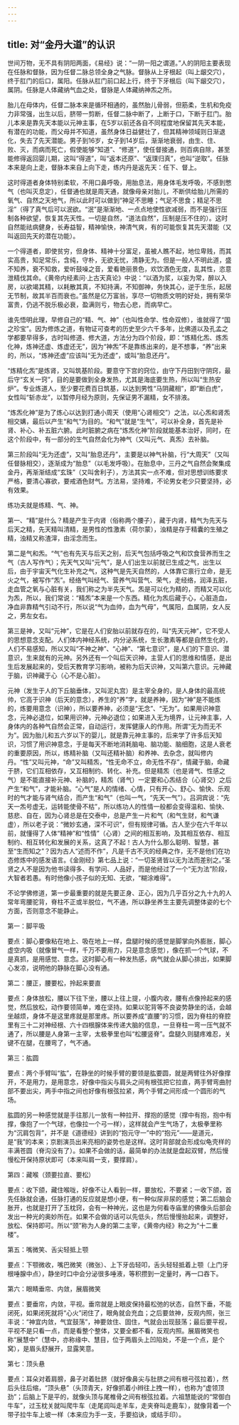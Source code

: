 ```yaml
---
---
---
```

title: 对“金丹大道”的认识
---



世间万物，无不具有阴阳两面，《易经》说：“一阴一阳之谓道。”人的阴阳主要表现在任脉和督脉，因为任督二脉总领全身之气脉。督脉从上牙根起（叫上龈交穴），终于肛门的后口，属阳。任脉从肛门前口起上行，终于下牙根后（叫下龈交穴），属阴。任脉是人体藏纳气血之处，督脉是人体藏纳神炁之所。

胎儿在母体内，任督二脉本来是循环相通的，虽然胎儿骨弱，但筋柔，生机和免疫力非常强，出生以后，脐带一剪断，任督二脉中断了，上断于口，下断于肛门。胎儿本来是靠先天本能以元神主事，在5岁以前还各自不同程度地保留其先天本能，有潜在的功能，而父母并不知道，虽然身体日益健壮了，但其精神领域则日渐退化，失去了先天潜能。男子到16岁，女子到14岁后，渐渐地衰弱，由生、住、败、灭，而病而死亡，假使能够“知道”、“修道”，使任督接通，则百病自除，甚至能修得返回婴儿期，这叫“得道”，叫“返本还原”、“返璞归真”，也叫“逆取”。任脉本来是向上走，督脉本来自上向下走，练内丹是返先天：任下、督上。

这时得道者身体特别柔软，不用口鼻呼吸，用胎息法，用身体毛发呼吸，不感到憋气（也叫灭息定），任督通也就是周天通，就像母亲对胎儿，不断供给胎儿所需的氧气、自然之天地气，所以此时可以做到“神足不思睡；气足不思食；精足不思淫”（得了真气后可以泯欲。“泯”是渐渐地、一点点地使性欲减弱，而不是强行压制各种欲望，恢复其先天性。一切是自然，“道法自然”，压制是压不住的）。这时自然能祛病健身，长寿益智，精神愉快，神清气爽，有的可能恢复其先天潜能（又叫返回先天的潜在功能）。

一个得道者，即使贫穷，但身体、精神十分富足，虽被人瞧不起，地位卑贱，而其实高贵，知足常乐，含纯，守朴，无欲无忧，清静无为。但是一般人不明此道，盛不知养，衰不知救，爱听鼓噪之音，爱看艳丽景色，欢饮酒色无度，乱其性，恣意泄精伐其命。《黄帝内经素问·上古天真论》中说：“以酒为浆，以妄为常，醉以入房，以欲竭其精，以耗散其真，不知持满，不知御神，务快其心，逆于生乐，起居无节制，故其半百而衰也。”虽然是亿万富翁，享尽一切物质文明的好处，拥有荣华富贵，仍逃不脱乐极必衰，盈满则亏，物去心悲，而病早亡。

谁先悟明此理，早修自己的“精、气、神”（也叫性命学、性命双修），谁就得了“国之珍宝”。因为修炼之道，有物证可查考的历史至少六千多年，比佛道以及孔孟之学都要早得多，古时叫修道、修大道，方法分为四个阶段，即：“炼精化炁、炼炁化神，炼神还虚、炼虚还无”，因为“神炁”不是靠练出来的，是不想事，“养”出来的，所以，“炼神还虚”应该叫“无为还虚”，或叫“胎息还丹”。

“炼精化炁”是炼肾，又叫筑基阶段。要意守下宫的窍位，由守下丹田到守阴窍，最后守“玄关一窍”，目的是要做到全身发热，尤其是海底要生热，所以叫“生热安炉”。专业炼道人，至少要花费百日筑基，以达到男性“马阴藏相”，即“断白虎”，女性叫“斩赤龙”，以暂停月经为原则，先保证男不漏精，女不排液。

“炼炁化神”是为了炼心以达到打通小周天（使用“心肾相交”）之法，以心炁和肾炁相交媾，最后以产生“和气”为目的。“和气”就是“生气”，可以补全身，首先是补肾、补心、补五脏六腑。此时脏腑之病在“炼炁化神”阶段就能基本治好，同时，在这个阶段中，有一部分的生气自然会化为神气（又叫元气、真炁）去补脑。

第三阶段叫“无为还虚”，又叫“胎息还丹”，主要是以神气补脑，行“大周天”（又叫任督脉相交），逐渐成为“胎息”（以毛发呼吸）。在胎息中，三丹之气自然会聚集成金丹，再渐渐结成“玄珠”（又叫舍利子），方法其实一点不难，但对思想训练要求严格，要清心寡欲，要戒酒色财气。方法易，坚持难，不论男女老少只要坚持，必有效果。

练功夫就是练精、气、神。

第一、“精”是什么？精是产生于内肾（俗称两个腰子），藏于内肾，精气为先天与后天之精，先天精叫清精，是男性的性激素（荷尔蒙），浊精是存于精囊的生殖之精，浊精又称渣滓，由淫念而生。

第二是气和炁。“气”也有先天与后天之别，后天气包括呼吸之气和饮食营养而生之气（古人写作气）；先天气又叫“元气”，是人们出生以前就已生成之气，出生以后，由于宇宙天气化生补充之气，这种气是先天自然的，人体靠它禀行立命，是无火之气，被写作“炁”。经络气叫经气、营养气叫营气、荣气，走经络，润泽五脏，走血管之氧与心脏有关，我们称之为半先天气。炁是可以化为精的，而精又可以化为炁，所以，我们常说：“精炁”本来是一个东西。精化为炁后藏于心，心脏造血，净血非靠精气引动不行，所以说“气为血帅，血为气母”，气属阳，血属阴，女人反之，男左女右。

第三是神，又叫“元神”，它是在人们安胎以前就存在的，叫“先天元神”，它不受人的思想意念支配。人们体内神经系统，内分泌系统，生长激素等都是自然生化的，人们不易感知，所以又叫“不神之神”、“心神”、“第七意识”，是人们的下意识、潜意识，生来就有的元神。另外还有一个叫后天识神，主营人们的思维和情感，是出生后发展起来的，受后天教育学习影响，被称为后天识神，又叫第六意识。元神藏于脑，识神藏于心（心不是心脏）。

元神（发生于人的下丘脑垂体，又叫泥丸宫）是主宰全身的，是人身体的最高统帅，它高于识神（后天的意念），养生的“养”字，就是养神，因为“神”是不能炼的，炼要用意念（识神），所以要养神，必须是“无念”、“无为”。如果用识神意念，元神必退位，如果用识神，元神必退位；如果进入无为境界，让元神主事，人身体内的各种气自然会正常，自动运行，发挥健康人的作用。所谓“无为而无不为”。因为胎儿和五六岁以下的婴儿，就是靠元神主事的，后来学了许多后天知识，习惯了用识神意念，于是每天不断地消耗脑电、脑功能、脑细胞，这是人衰老的重要原因，所以，练精补脑（又叫还精补脑）和养神、去杂念，就叫修内丹。“性”又叫元神，“命”又叫精炁，“性无命不立，命无性不存”，情藏于脑，命藏于脐，它们互相依存，又互相制约、转化、补充。但是精炁（也是肾气、性感之气）是不能直接补元神、补脑的，精炁（肾气）一定要和心炁结合（心肾交）之后产生“和气”，才能补脑。“心气”是人的情绪、心情，只有开心、舒心、愉快、乐观时的气才能与肾气结合，而产生“和气”（也叫一气，“先天一气”）。吕洞宾说：“先天一炁号虚无，运转能使骨不枯”，所以练功人的性情一般都会变得温和、愉快、慈悲、自在，因为心肾总是在交泰中，总是产生一片和气（和气生财，和气谦虚），所以老子说：“微妙玄通，深不可识”，但有规律可循。古人至少在六千年以前，就懂得了人体“精神”和“性情”（心肾）之间的相互影响，及其相互依存、相互制约、相互转化和发展的关系，这真了不起！古人为什么那么聪明、智慧，甚至“生而知之”？因为古人“述而不作”，凡是千古不灭的经典之作，无不是他们在功态修炼中的感发语言。《金刚经》第七品上说：“一切圣贤皆以无为法而差别之。”圣贤之人不是因为他书读得多、有学问、人品好，而是他经过了一个“无为法”阶段，大智者若愚。有时他像小孩子似的无知、无欲，“糊涂难得”。

不论学佛修道，第一步最重要的就是先要正身、正心，因为几乎百分之九十九的人常年弯腰驼背，脊柱不正或半脱位，气不通，所以静坐养生主要先调整体姿的七个方面，否则意念不能静止。

第一：脚平吸

要点：脚心要像粘在地上、吸在地上一样，盘腿时候的感觉是脚掌向外膨胀，脚心虚空内吸（就像冒气一样，千万不要用力，只是意念感觉），像在抓一个气球，不是真抓，是用感觉、意念。这时脚心有一种发热感，病气就会从脚心排出，如果脚心发凉，说明他的静脉在脚心没有通。

第二：腰正，腰要松，拎起来要直

要点：身体放松，腰以下往下坐，腰以上往上提，小腹内收，腰有点像拎起来的感觉，然后放松，动作要领简单，难在坚持。如果以驼背等不良姿势静坐的话，会越坐越烦，身体不是这里疼就是那里疼。所以要养成“直腰”的习惯，因为脊柱的脊腔里有三十二对神经根、六十四根腺体来传递大脑的信息，一旦脊柱一弯一压气就不通了，所以腰是人身第一主宰，太极拳里也叫“松腰竖脊”。盘腿久则腿疼难忍，关键不在腿，在腰弯了，气不通。

第三：肱圆

要点：两个手臂叫“肱”，在静坐的时候手臂的要领是肱要圆，就是两臂往外好像撑开，不是用力，是用意念，好像中指尖与肩头之间有根弦把它拉直，两手臂弯曲肘部不要出尖，两手中指之间也好像有根弦拉紧，两个手臂之间形成一个圆形的气场。

肱圆的另一种感觉就是手往那儿一放有一种拉开、撑抱的感觉（撑中有抱，抱中有撑，像抱了一个气球，也像拉一个弓一样），这样就会产生气场了，太极拳里称为“沉肩包背”，并不是《道德经》讲到的“抱元守一”中的“抱元”——是道元，是“我”的本来；京剧演员出来亮相的姿势也是这样。这时背部就会形成似龟壳样的丰满苍圆（脊沟没有了）。如果不会做的话，最简单的办法就是盘起双臂，然后慢慢松开保持原状即可（本来叫肩一支，要撑肩）。

第四：藏喉（颈要拉直、要松）

要点：收下颌，藏住喉咙，好像不让人看到一样，要放松，不要紧；一收下颌，首先任脉就会通，任脉打通的反应就是想小便，有一种似尿非尿的感觉；第二后脑会胀开，也就是打开了玉枕窍，会有一种神光，这也是为何看寺庙里的佛像头后部会发出一种光的奥妙所在。如果不会做的话可以先低头，然后慢慢抬起来，调整好，放松、保持即可。所以“颈”称为人身的第二主宰，《黄帝内经》称之为“十二重楼”。

第五：嘴微笑、舌尖轻抵上颚

要点：下颚微收，嘴巴微笑（微张）、上下牙齿轻叩，舌头轻轻抵着上颚（上门牙根唾腺中点），静坐时口中会分泌很多唾液，等积攒到一定量时，再一口吞下。

第六：眼睛垂帘、内敛，展眉微笑

要点：要垂帘，内敛，平视。垂帘就是上眼皮保持最松弛的状态，自然下垂，不能闭死，如果闭死就将“心火”闭住了，眼角就会充血；之后要敛神，反观内照，张三丰说：“神宜内敛，气宜鼓荡”，神要敛住、固住，气就会出现鼓荡；最后要平视，平视不是只看一点，而是看整个整体，又要全都不看，反观内照。展眉微笑也称“展慧中”（慧中，亦称缘中、慧目，位于两眉头上凹陷处，不是一个点，是个窝），是眉头舒展开，显露笑意。

第七：顶头悬

要点：耳朵对着肩膀，鼻子对着肚脐（就好像鼻尖与肚脐之间有根弓弦拉着），然后头往后缩，“顶头悬”（头顶青天，好像抓着小辫往上拽一样），也称为“虚领顶劲”；后脑上下是平的，就像头顶与尾椎骨之间有根弦拉着。六祖慧能说的“常御白牛车”，过玉枕关就叫爬牛车（走尾闾叫走羊车，走夹脊叫走鹿车），就像背着一个带子拉牛车上坡一样（本来应为手一支，手要掐诀，或结手印）。
